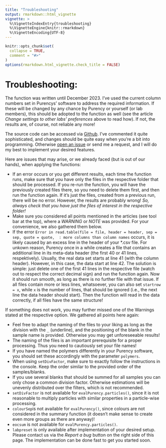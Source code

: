 ```yaml
---
title: "Troubleshooting"
output: rmarkdown::html_vignette
vignette: >
  %\VignetteIndexEntry{troubleshooting}
  %\VignetteEngine{knitr::rmarkdown}
  %\VignetteEncoding{UTF-8}
---
```


```r
knitr::opts_chunk$set(
  collapse = TRUE,
  comment = "#>"
)
options(rmarkdown.html_vignette.check_title = FALSE)
```

# Troubleshooting:

The function was written until December 2023. I've used the current column numbers set in Purencys' software to address the required information. If these will be changed by any chance by Purency or yourself (or lab members), this should be adopted to the function as well (see the article *Change settings to other labs' preferences* above to read how).
If not, the results are, of course, not reliable any more! 

The source code can be accessed via [Github](https://github.com/Maki-science/evalPurency).
I've commented it quite sophisticated, and changes should be quite easy when you're a bit into programming. Otherwise [open an issue](https://github.com/Maki-science/evalPurency/issues) or send me a request, and I will do my best to implement your desired features.

Here are issues that may arise, or we already faced (but is out of our hands), when applying the functions:

  - If an error occurs or you get different results, each time the function runs, make sure that you have only the files in the respective folder that should be processed. If you re-run the function, you will have the previously created files there, so you need to delete them first, and then run the function again. If it's just the files, created from a previous run, there will be no error. However, the results are probably wrong! *So, always check that you have just the files of interest in the respective folder!*
  - Make sure you considered all points mentioned in the articles (see tool bar at the top), where a *WARNING* or *NOTE* was provided. For your convenience, we also gathered them below.
  - If the error ```Error in read.table(file = file, header = header, sep = sep, quote = quote,  : more columns than column names``` occurs, it is likely caused by an excess line in the header of your *.csv file. For unkown reason, Purency once in a while creates a file that contains an additional line in its meta-data header (the first 40 or 41 lines, respektively). Usually, the real data set starts at line 41 (with the column header). However, in this case, the data start at line 42. The solution is simple: just delete one of the first 41 lines in the respective file (watch out to respect the correct decimal sign) and run the function again. Now it should run smooth, as long as there is no further file with that issue. If all files contain more or less lines, whatsoever, you can also set ```startrow = x```, while ```x``` is the number of lines, that should be ignored (i.e., the next line the data header should start). Then the function will read in the data correctly, if all files have the same structure!
  

If something does not work, you may further missed one of the Warnings stated at the respective option. We gathered all points here again:

  -   Feel free to adapt the naming of the files to your liking as long as the division with the ```_``` (underline), and the positioning of the blank in the sample name is provided. Otherwise you may get unforeseeable results!
  -   The naming of the files is an important prerequisite for a proper processing. Thus you need to cautiously set your file names!
  -   If you have named the polymers differently in your Purency software, you should set these accordingly with the parameter ```polymers```.
  -   When using ```setDivFactor```, make sure to exactly follow the instructions in the console. Keep the order similar to the provided order of the samples/blanks.
  -   If you use several blanks that should be summed for all samples you can only chose a common division factor. Otherwise estimations will be unevenly distributed over the filters, which is not recommended.
  -   ```setDivFactor``` is not available for ```evalPurency.particles()```, since it is not reasonable to multiply particles with similar properties in a particle-wise processing.
  -   ```colourSep```is not available for ```evalPurency()```, since colours are not considered in the summary function (it doesn't make sense to create even more groups as there are anyway)!
  -   ```eocsum``` is not available for ```evalPurency.particles()```.
  -   ```labpreset``` is only available after implementation of your desired setup. Please contact us via the *Report a bug* button on the right side of this page. The implementation can be done fast to get you started soon.
